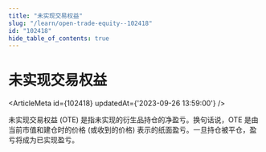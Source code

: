 ```yaml
---
title: "未实现交易权益"
slug: "/learn/open-trade-equity--102418"
id: "102418"
hide_table_of_contents: true
---
```



# 未实现交易权益

<ArticleMeta id={102418} updatedAt={'2023-09-26 13:59:00'} />
<div className='border-solid border-b border-t-0 my-4 border-[var(--ifm-color-gray-300)]' />

未实现交易权益 (OTE) 是指未实现的衍生品持仓的净盈亏。换句话说，OTE 是由当前市值和建仓时的价格 (或收到的价格) 表示的纸面盈亏。一旦持仓被平仓，盈亏将成为已实现盈亏。
